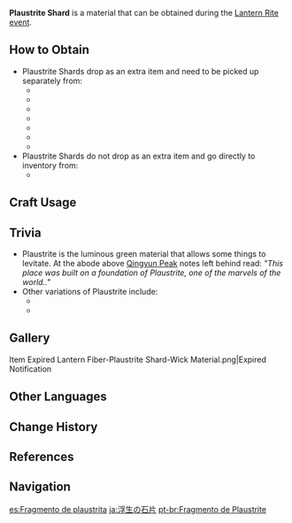 {{Item Infobox
|id           = 200003
|image        = Item Plaustrite Shard.png
|type         = Lantern Rite Materials
|group        = Event Items
|invCategory  = Materials
|event        = Lantern Rite
|quality      = 3
|description  = Used in Lantern Rite as material with which to construct Xiao Lanterns.<br />A mysterious shard of elemental rock that can float by itself. It is the secret to the flying lanterns. It is also said to be the thing that powers the Jade Chamber's floating mechanism.
|source1      = Harvestable Ores
|source2      = [[Geovishap Hatchling]]s, [[Geovishap]]s, and [[Stonehide Lawachurl]]s
}}
{{About|the event material|plaustrite in general|Plaustrite}}
'''Plaustrite Shard''' is a material that can be obtained during the [[Lantern Rite]] [[event]].

==How to Obtain==
*Plaustrite Shards drop as an extra item and need to be picked up separately from:
**{{Item|Iron Chunk|30}}
**{{Item|White Iron Chunk|30}}
**{{Item|Crystal Chunk|30}}
**{{Item|Magical Crystal Chunk|30}}
**{{Item|Starsilver|30}}
**{{Item|Electro Crystal|30}}
**{{Item|Noctilucous Jade|30}}
*Plaustrite Shards do not drop as an extra item and go directly to inventory from:
**{{Item|Cor Lapis|30}}

==Craft Usage==
{{Craft Usage}}

==Trivia==
*Plaustrite is the luminous green material that allows some things to levitate. At the abode above [[Qingyun Peak]] notes left behind read: ''"This place was built on a foundation of Plaustrite, one of the marvels of the world.."''
*Other variations of Plaustrite include:
**{{Item|Vermillionite|30}}
**{{Item|Azurite|30}}

==Gallery==
<gallery>
Item Expired Lantern Fiber-Plaustrite Shard-Wick Material.png|Expired Notification
</gallery>

==Other Languages==
{{Other Languages
|default_hidden = 1
|en      = Plaustrite Shard
|zhs     = 浮生石片
|zhs_rm  = Fúshēng Shípiàn
|zht     = 浮生石片
|zht_rm  = Fúshēng Shípiàn
|ja      = 浮生の石片
|ja_rm   = Fujou no Sekihen<ref>{{Ref/Quest|Friendships, Wishes, and Regrets|note=Japanese Voice-Over}}</ref>
|ko      = {{tt|부유석|浮遊石}} {{tt|파편|破片}}
|ko_rm   = Buyuseok Papyeon
|es      = Fragmento de plaustrita
|fr      = Fragment de plaustrite
|ru      = Осколок плаустрита
|th      = Plaustrite Shard
|vi      = Mảnh Phù Sinh Thạch
|de      = Plaustritbröckchen
|id      = Plaustrite Shard
|pt      = Fragmento de Plaustrite
|tr      = Plaustrit Parçası
|it      = Frammento di Plaustrite
}}

==Change History==
{{Change History|1.3}}

==References==
{{Reflist}}

==Navigation==
{{Material Navbox|type=Crafting Materials}}

[[es:Fragmento de plaustrita]]
[[ja:浮生の石片]]
[[pt-br:Fragmento de Plaustrite]]
